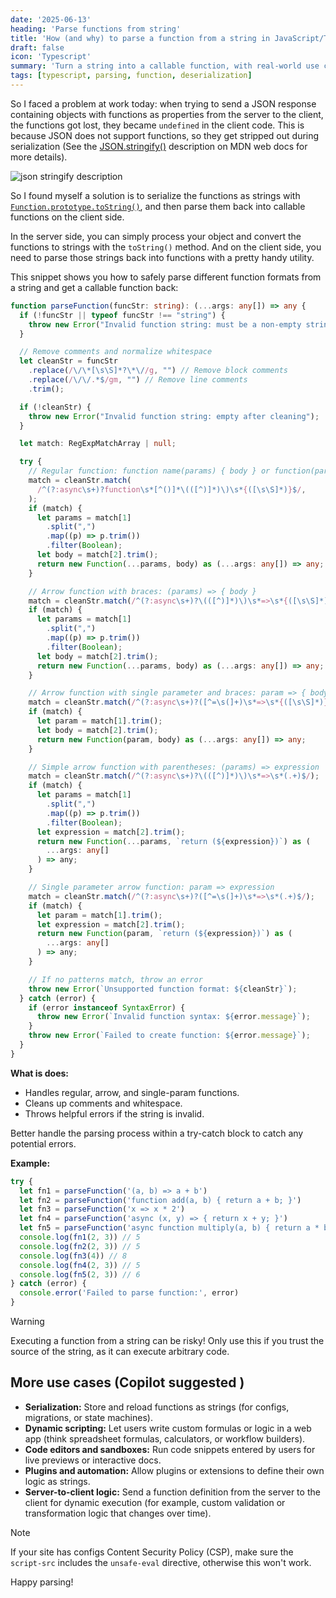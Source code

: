 ```yaml
---
date: '2025-06-13'
heading: 'Parse functions from string'
title: 'How (and why) to parse a function from a string in JavaScript/TypeScript'
draft: false
icon: 'Typescript'
summary: 'Turn a string into a callable function, with real-world use cases and important safety notes.'
tags: [typescript, parsing, function, deserialization]
---
```


So I faced a problem at work today: when trying to send a JSON response containing objects with functions as properties from the server to the client,
the functions got lost, they became `undefined` in the client code.
This is because JSON does not support functions, so they get stripped out during serialization (See the [JSON.stringify()](https://developer.mozilla.org/en-US/docs/Web/JavaScript/Reference/Global_Objects/JSON/stringify#description) description on MDN web docs for more details).

![json stringify description](/static/images/json-stringify-description.png)

So I found myself a solution is to serialize the functions as strings with [`Function.prototype.toString()`](https://developer.mozilla.org/en-US/docs/Web/JavaScript/Reference/Global_Objects/Function/toString),
and then parse them back into callable functions on the client side.

In the server side, you can simply process your object and convert the functions to strings with the `toString()` method.
And on the client side, you need to parse those strings back into functions with a pretty handy utility.

This snippet shows you how to safely parse different function formats from a string and get a callable function back:

```ts:parse-function.ts
function parseFunction(funcStr: string): (...args: any[]) => any {
  if (!funcStr || typeof funcStr !== "string") {
    throw new Error("Invalid function string: must be a non-empty string");
  }

  // Remove comments and normalize whitespace
  let cleanStr = funcStr
    .replace(/\/\*[\s\S]*?\*\//g, "") // Remove block comments
    .replace(/\/\/.*$/gm, "") // Remove line comments
    .trim();

  if (!cleanStr) {
    throw new Error("Invalid function string: empty after cleaning");
  }

  let match: RegExpMatchArray | null;

  try {
    // Regular function: function name(params) { body } or function(params) { body }
    match = cleanStr.match(
      /^(?:async\s+)?function\s*[^()]*\(([^)]*)\)\s*{([\s\S]*)}$/,
    );
    if (match) {
      let params = match[1]
        .split(",")
        .map((p) => p.trim())
        .filter(Boolean);
      let body = match[2].trim();
      return new Function(...params, body) as (...args: any[]) => any;
    }

    // Arrow function with braces: (params) => { body }
    match = cleanStr.match(/^(?:async\s+)?\(([^)]*)\)\s*=>\s*{([\s\S]*)}$/);
    if (match) {
      let params = match[1]
        .split(",")
        .map((p) => p.trim())
        .filter(Boolean);
      let body = match[2].trim();
      return new Function(...params, body) as (...args: any[]) => any;
    }

    // Arrow function with single parameter and braces: param => { body }
    match = cleanStr.match(/^(?:async\s+)?([^=\s(]+)\s*=>\s*{([\s\S]*)}$/);
    if (match) {
      let param = match[1].trim();
      let body = match[2].trim();
      return new Function(param, body) as (...args: any[]) => any;
    }

    // Simple arrow function with parentheses: (params) => expression
    match = cleanStr.match(/^(?:async\s+)?\(([^)]*)\)\s*=>\s*(.+)$/);
    if (match) {
      let params = match[1]
        .split(",")
        .map((p) => p.trim())
        .filter(Boolean);
      let expression = match[2].trim();
      return new Function(...params, `return (${expression})`) as (
        ...args: any[]
      ) => any;
    }

    // Single parameter arrow function: param => expression
    match = cleanStr.match(/^(?:async\s+)?([^=\s(]+)\s*=>\s*(.+)$/);
    if (match) {
      let param = match[1].trim();
      let expression = match[2].trim();
      return new Function(param, `return (${expression})`) as (
        ...args: any[]
      ) => any;
    }

    // If no patterns match, throw an error
    throw new Error(`Unsupported function format: ${cleanStr}`);
  } catch (error) {
    if (error instanceof SyntaxError) {
      throw new Error(`Invalid function syntax: ${error.message}`);
    }
    throw new Error(`Failed to create function: ${error.message}`);
  }
}
```

**What is does:**

- Handles regular, arrow, and single-param functions.
- Cleans up comments and whitespace.
- Throws helpful errors if the string is invalid.

Better handle the parsing process within a try-catch block to catch any potential errors.

**Example:**

```ts
try {
  let fn1 = parseFunction('(a, b) => a + b')
  let fn2 = parseFunction('function add(a, b) { return a + b; }')
  let fn3 = parseFunction('x => x * 2')
  let fn4 = parseFunction('async (x, y) => { return x + y; }')
  let fn5 = parseFunction('async function multiply(a, b) { return a * b; }')
  console.log(fn1(2, 3)) // 5
  console.log(fn2(2, 3)) // 5
  console.log(fn3(4)) // 8
  console.log(fn4(2, 3)) // 5
  console.log(fn5(2, 3)) // 6
} catch (error) {
  console.error('Failed to parse function:', error)
}
```

> [!WARNING]  
> Executing a function from a string can be risky! Only use this if you trust the source of the string, as it can execute arbitrary code.

## More use cases (Copilot suggested <Twemoji emoji="robot" />)

- **Serialization:** Store and reload functions as strings (for configs, migrations, or state machines).
- **Dynamic scripting:** Let users write custom formulas or logic in a web app (think spreadsheet formulas, calculators, or workflow builders).
- **Code editors and sandboxes:** Run code snippets entered by users for live previews or interactive docs.
- **Plugins and automation:** Allow plugins or extensions to define their own logic as strings.
- **Server-to-client logic:** Send a function definition from the server to the client for dynamic execution (for example, custom validation or transformation logic that changes over time).

> [!NOTE]
> If your site has configs Content Security Policy (CSP), make sure the `script-src` includes the `unsafe-eval` directive, otherwise this won't work.

Happy parsing! <Twemoji emoji="clinking-beer-mugs" />
